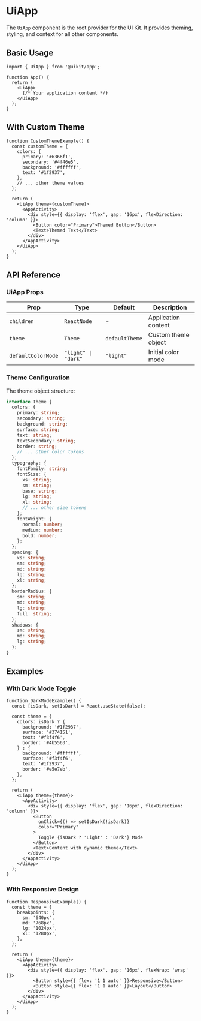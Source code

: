 
<Meta title="App/UiApp" component={UiApp} />

# UiApp

The `UiApp` component is the root provider for the UI Kit. It provides theming, styling, and context for all other components.

## Basic Usage

```tsx
import { UiApp } from '@uikit/app';

function App() {
  return (
    <UiApp>
      {/* Your application content */}
    </UiApp>
  );
}
```

## With Custom Theme

```tsx live
function CustomThemeExample() {
  const customTheme = {
    colors: {
      primary: '#6366f1',
      secondary: '#4f46e5',
      background: '#ffffff',
      text: '#1f2937',
    },
    // ... other theme values
  };

  return (
    <UiApp theme={customTheme}>
      <AppActivity>
        <div style={{ display: 'flex', gap: '16px', flexDirection: 'column' }}>
          <Button color="Primary">Themed Button</Button>
          <Text>Themed Text</Text>
        </div>
      </AppActivity>
    </UiApp>
  );
}
```

## API Reference

### UiApp Props

| Prop | Type | Default | Description |
|------|------|---------|-------------|
| `children` | `ReactNode` | - | Application content |
| `theme` | `Theme` | `defaultTheme` | Custom theme object |
| `defaultColorMode` | `"light" \| "dark"` | `"light"` | Initial color mode |

### Theme Configuration

The theme object structure:

```typescript
interface Theme {
  colors: {
    primary: string;
    secondary: string;
    background: string;
    surface: string;
    text: string;
    textSecondary: string;
    border: string;
    // ... other color tokens
  };
  typography: {
    fontFamily: string;
    fontSize: {
      xs: string;
      sm: string;
      base: string;
      lg: string;
      xl: string;
      // ... other size tokens
    };
    fontWeight: {
      normal: number;
      medium: number;
      bold: number;
    };
  };
  spacing: {
    xs: string;
    sm: string;
    md: string;
    lg: string;
    xl: string;
  };
  borderRadius: {
    sm: string;
    md: string;
    lg: string;
    full: string;
  };
  shadows: {
    sm: string;
    md: string;
    lg: string;
  };
}
```

## Examples

### With Dark Mode Toggle

```tsx live
function DarkModeExample() {
  const [isDark, setIsDark] = React.useState(false);
  
  const theme = {
    colors: isDark ? {
      background: '#1f2937',
      surface: '#374151',
      text: '#f3f4f6',
      border: '#4b5563',
    } : {
      background: '#ffffff',
      surface: '#f3f4f6',
      text: '#1f2937',
      border: '#e5e7eb',
    },
  };

  return (
    <UiApp theme={theme}>
      <AppActivity>
        <div style={{ display: 'flex', gap: '16px', flexDirection: 'column' }}>
          <Button
            onClick={() => setIsDark(!isDark)}
            color="Primary"
          >
            Toggle {isDark ? 'Light' : 'Dark'} Mode
          </Button>
          <Text>Content with dynamic theme</Text>
        </div>
      </AppActivity>
    </UiApp>
  );
}
```

### With Responsive Design

```tsx live
function ResponsiveExample() {
  const theme = {
    breakpoints: {
      sm: '640px',
      md: '768px',
      lg: '1024px',
      xl: '1280px',
    },
  };

  return (
    <UiApp theme={theme}>
      <AppActivity>
        <div style={{ display: 'flex', gap: '16px', flexWrap: 'wrap' }}>
          <Button style={{ flex: '1 1 auto' }}>Responsive</Button>
          <Button style={{ flex: '1 1 auto' }}>Layout</Button>
        </div>
      </AppActivity>
    </UiApp>
  );
}
``` 